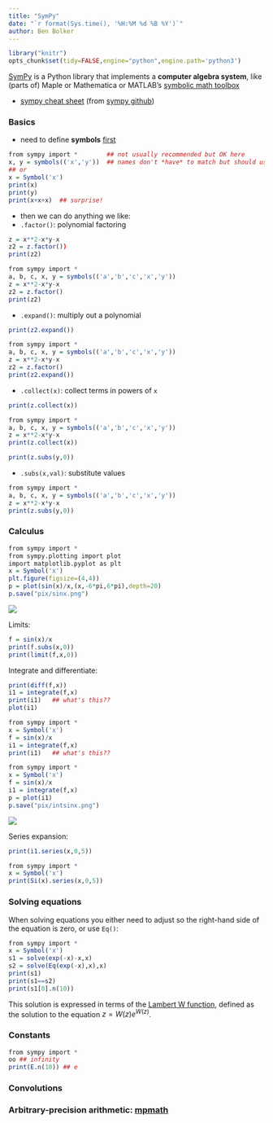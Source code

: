 ```yaml
---
title: "SymPy"
date: "`r format(Sys.time(), '%H:%M %d %B %Y')`"
author: Ben Bolker
---
```


```r
library("knitr")
opts_chunk$set(tidy=FALSE,engine="python",engine.path='python3')
```

[SymPy](http://www.sympy.org) is a Python library that implements a **computer algebra system**, like (parts of) Maple or Mathematica or MATLAB's [symbolic math toolbox](http://www.mathworks.com/products/symbolic/)

* [sympy cheat sheet](sympy_cheatsheet.pdf) (from [sympy github](https://github.com/sympy/s
ympy/tree/master/doc/cheatsheet))

### Basics

* need to define **symbols** [first](http://en.wikipedia.org/wiki/Haddocks%27_Eyes)
```r
from sympy import *        ## not usually recommended but OK here
x, y = symbols(('x','y'))  ## names don't *have* to match but should usually
## or
x = Symbol('x')
print(x)
print(y)
print(x+x+x)  ## surprise!
```
* then we can do anything we like:
<!-- nasty hacks because we can't intersperse -->
* `.factor()`: polynomial factoring
```r
z = x**2-x*y-x
z2 = z.factor())
print(z2)
```
```r
from sympy import * 
a, b, c, x, y = symbols(('a','b','c','x','y'))
z = x**2-x*y-x
z2 = z.factor()
print(z2)
```
* `.expand()`: multiply out a polynomial
```r
print(z2.expand())
```
```r
from sympy import * 
a, b, c, x, y = symbols(('a','b','c','x','y'))
z = x**2-x*y-x
z2 = z.factor()
print(z2.expand())
```
* `.collect(x)`: collect terms in powers of `x`
```r
print(z.collect(x))
```
```r
from sympy import * 
a, b, c, x, y = symbols(('a','b','c','x','y'))
z = x**2-x*y-x
print(z.collect(x))
```
```r
print(z.subs(y,0))
```
* `.subs(x,val)`: substitute values
```r
from sympy import * 
a, b, c, x, y = symbols(('a','b','c','x','y'))
z = x**2-x*y-x
print(z.subs(y,0))
```

### Calculus

```r
from sympy import *
from sympy.plotting import plot
import matplotlib.pyplot as plt
x = Symbol('x')
plt.figure(figsize=(4,4))
p = plot(sin(x)/x,(x,-6*pi,6*pi),depth=20)
p.save("pix/sinx.png")
```
![](pix/sinx.png)

Limits:

```r
f = sin(x)/x
print(f.subs(x,0))
print(limit(f,x,0))
```

Integrate and differentiate:

```r
print(diff(f,x))
i1 = integrate(f,x)
print(i1)   ## what's this??
plot(i1)
```
```r
from sympy import *
x = Symbol('x')
f = sin(x)/x
i1 = integrate(f,x)
print(i1)   ## what's this??
```

```r
from sympy import *
x = Symbol('x')
f = sin(x)/x
i1 = integrate(f,x)
p = plot(i1)
p.save("pix/intsinx.png")
```
![](pix/intsinx.png)

Series expansion:
```r
print(i1.series(x,0,5))
```
```r
from sympy import *
x = Symbol('x')
print(Si(x).series(x,0,5))
```

### Solving equations

When solving equations you either need to adjust so the right-hand
side of the equation is zero, or use `Eq()`:
```r
from sympy import *
x = Symbol('x')    
s1 = solve(exp(-x)-x,x)
s2 = solve(Eq(exp(-x),x),x)
print(s1)
print(s1==s2)
print(s1[0].n(10))
```
This solution is expressed in terms of the [Lambert W function](http://en.wikipedia.org/wiki/Lambert_W_function), defined as the solution to the equation $z= W(z) e^{W(z)}$.

### Constants

```r
from sympy import *
oo ## infinity
print(E.n(10)) ## e
```

### Convolutions


### Arbitrary-precision arithmetic: [mpmath](http://docs.sympy.org/dev/modules/mpmath/)


